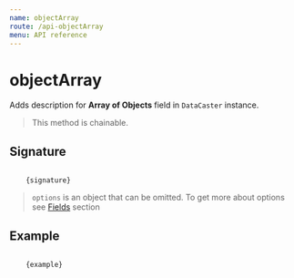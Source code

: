 ```yaml
---
name: objectArray
route: /api-objectArray
menu: API reference
---
```



# objectArray

Adds description for **Array of Objects** field in `DataCaster` instance.

> This method is chainable.

## Signature

<Code>
    {signature}
</Code>

> `options` is an object that can be omitted. To get more about options see [Fields](/basics#fields) section

## Example

<Code>
    {example}
</Code>

<Comparison
    before={before}
    after={after}
/>
